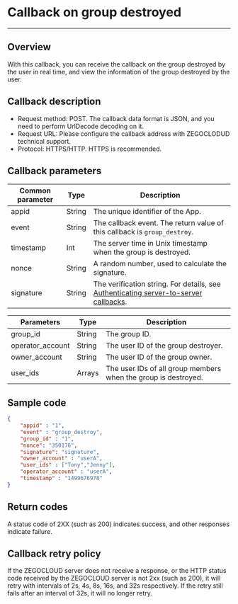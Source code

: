 # Callback on group destroyed

---

## Overview

With this callback, you can receive the callback on the group destroyed by the user in real time, and view the information of the group destroyed by the user.

## Callback description

- Request method: POST.
  <Note title="Note">
  The callback data format is JSON, and you need to perform UrlDecode decoding on it.
  </Note>
- Request URL: Please configure the callback address with ZEGOCLODUD technical support.
- Protocol: HTTPS/HTTP. HTTPS is recommended.

## Callback parameters

| Common parameter | Type | Description |
|------|------|------|
| appid | String | The unique identifier of the App. |
| event | String | The callback event. The return value of this callback is `group_destroy`. |
| timestamp | Int | The server time in Unix timestamp when the group is destroyed. |
| nonce | String | A random number, used to calculate the signature. |
| signature | String | The verification string. For details, see [Authenticating server-to-server callbacks](./../Authenticating%20server-to-server%20callbacks.mdx). |

| Parameters | Type | Description |
|------|------|------|
| group_id | String | The group ID. |
| operator_account | String | The user ID of the group destroyer. |
| owner_account | String | The user ID of the group owner. |
| user_ids | Arrays | The user IDs of all group members when the group is destroyed. |

## Sample code

```json
{
    "appid" : "1",
    "event" : "group_destroy",
    "group_id" : "1",
    "nonce": "350176",
    "signature": "signature",
    "owner_account" : "userA",
    "user_ids" : ["Tony","Jenny"],
    "operator_account" : "userA",
    "timestamp" : "1499676978"
}
```

## Return codes

A status code of 2XX (such as 200) indicates success, and other responses indicate failure.

## Callback retry policy

If the ZEGOCLOUD server does not receive a response, or the HTTP status code received by the ZEGOCLOUD server is not 2xx (such as 200), it will retry with intervals of 2s, 4s, 8s, 16s, and 32s respectively. If the retry still fails after an interval of 32s, it will no longer retry.
